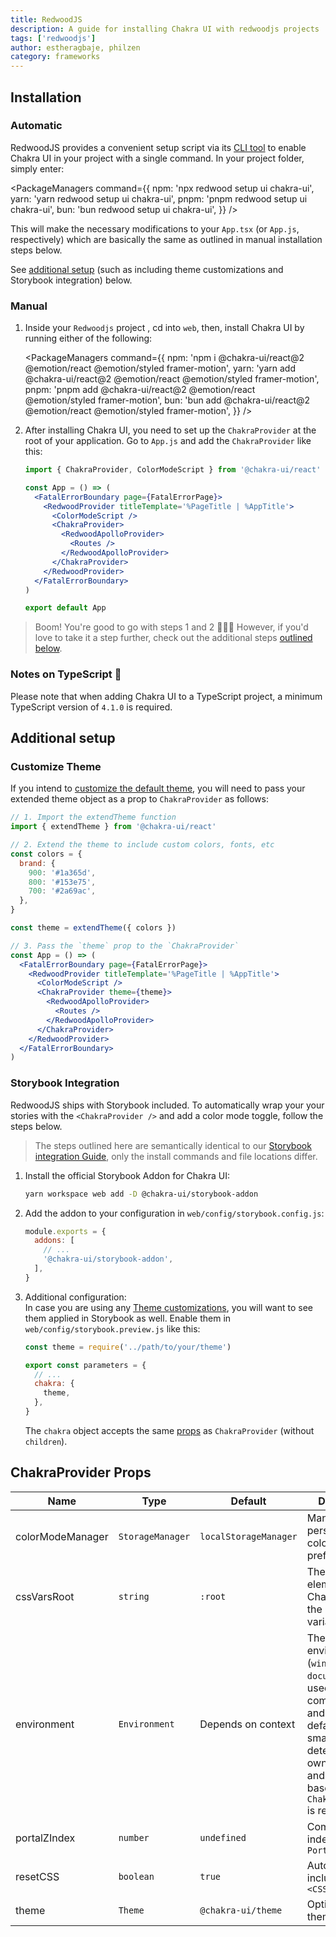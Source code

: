 ```yaml
---
title: RedwoodJS
description: A guide for installing Chakra UI with redwoodjs projects
tags: ['redwoodjs']
author: estheragbaje, philzen
category: frameworks
---
```


## Installation

### Automatic

RedwoodJS provides a convenient setup script via its
[CLI tool](https://redwoodjs.com/docs/cli-commands#setup-ui) to enable Chakra UI
in your project with a single command. In your project folder, simply enter:

<PackageManagers
  command={{
    npm: 'npx redwood setup ui chakra-ui',
    yarn: 'yarn redwood setup ui chakra-ui',
    pnpm: 'pnpm redwood setup ui chakra-ui',
    bun: 'bun redwood setup ui chakra-ui',
  }}
/>

This will make the necessary modifications to your `App.tsx` (or `App.js`,
respectively) which are basically the same as outlined in manual installation
steps below.

See [additional setup](#additional-setup) (such as including theme
customizations and Storybook integration) below.

### Manual

1. Inside your `Redwoodjs` project , cd into `web`, then, install Chakra UI by
   running either of the following:

   <PackageManagers
     command={{
       npm: 'npm i @chakra-ui/react@2 @emotion/react @emotion/styled framer-motion',
       yarn: 'yarn add @chakra-ui/react@2 @emotion/react @emotion/styled framer-motion',
       pnpm: 'pnpm add @chakra-ui/react@2 @emotion/react @emotion/styled framer-motion',
       bun: 'bun add @chakra-ui/react@2 @emotion/react @emotion/styled framer-motion',
     }}
   />

2. After installing Chakra UI, you need to set up the `ChakraProvider` at the
   root of your application. Go to `App.js` and add the `ChakraProvider` like
   this:

   ```jsx live=false
   import { ChakraProvider, ColorModeScript } from '@chakra-ui/react'

   const App = () => (
     <FatalErrorBoundary page={FatalErrorPage}>
       <RedwoodProvider titleTemplate='%PageTitle | %AppTitle'>
         <ColorModeScript />
         <ChakraProvider>
           <RedwoodApolloProvider>
             <Routes />
           </RedwoodApolloProvider>
         </ChakraProvider>
       </RedwoodProvider>
     </FatalErrorBoundary>
   )

   export default App
   ```

> Boom! You're good to go with steps 1 and 2 🚀🚀🚀 However, if you'd love to
> take it a step further, check out the additional steps
> [outlined below](#additional-setup).

### Notes on TypeScript 🚨

Please note that when adding Chakra UI to a TypeScript project, a minimum
TypeScript version of `4.1.0` is required.

## Additional setup

### Customize Theme

If you intend to
[customize the default theme](/docs/styled-system/customize-theme), you will
need to pass your extended theme object as a prop to `ChakraProvider` as
follows:

```jsx live=false
// 1. Import the extendTheme function
import { extendTheme } from '@chakra-ui/react'

// 2. Extend the theme to include custom colors, fonts, etc
const colors = {
  brand: {
    900: '#1a365d',
    800: '#153e75',
    700: '#2a69ac',
  },
}

const theme = extendTheme({ colors })

// 3. Pass the `theme` prop to the `ChakraProvider`
const App = () => (
  <FatalErrorBoundary page={FatalErrorPage}>
    <RedwoodProvider titleTemplate='%PageTitle | %AppTitle'>
      <ColorModeScript />
      <ChakraProvider theme={theme}>
        <RedwoodApolloProvider>
          <Routes />
        </RedwoodApolloProvider>
      </ChakraProvider>
    </RedwoodProvider>
  </FatalErrorBoundary>
)
```

### Storybook Integration

RedwoodJS ships with Storybook included. To automatically wrap your your stories
with the `<ChakraProvider />` and add a color mode toggle, follow the steps
below.

> The steps outlined here are semantically identical to our
> [Storybook integration Guide](/getting-started/with-storybook), only the
> install commands and file locations differ.

1. Install the official Storybook Addon for Chakra UI:

   ```bash
   yarn workspace web add -D @chakra-ui/storybook-addon
   ```

2. Add the addon to your configuration in `web/config/storybook.config.js`:

   ```jsx live=false
   module.exports = {
     addons: [
       // ...
       '@chakra-ui/storybook-addon',
     ],
   }
   ```

3. Additional configuration:  
    In case you are using any [Theme customizations](/docs/styled-system/customize-theme),
   you will want to see them applied in Storybook as well. Enable them in `web/config/storybook.preview.js`
   like this:

   ```jsx live=false
   const theme = require('../path/to/your/theme')

   export const parameters = {
     // ...
     chakra: {
       theme,
     },
   }
   ```

   The `chakra` object accepts the same [props](#chakraprovider-props) as
   `ChakraProvider` (without `children`).

## ChakraProvider Props

| Name             | Type             | Default               | Description                                                                                                                                                                                       |
| ---------------- | ---------------- | --------------------- | ------------------------------------------------------------------------------------------------------------------------------------------------------------------------------------------------- |
| colorModeManager | `StorageManager` | `localStorageManager` | Manager to persist a user's color mode preference in                                                                                                                                              |
| cssVarsRoot      | `string`         | `:root`               | The root element that Chakra attaches the CSS variables to                                                                                                                                        |
| environment      | `Environment`    | Depends on context    | The environment (`window` and `document`) to be used by all components and hooks. By default, we smartly determine the ownerDocument and defaultView based on where `ChakraProvider` is rendered. |
| portalZIndex     | `number`         | `undefined`           | Common z-index to use for `Portal`                                                                                                                                                                |
| resetCSS         | `boolean`        | `true`                | Automatically includes `<CSSReset />`                                                                                                                                                             |
| theme            | `Theme`          | `@chakra-ui/theme`    | Optional custom theme                                                                                                                                                                             |
